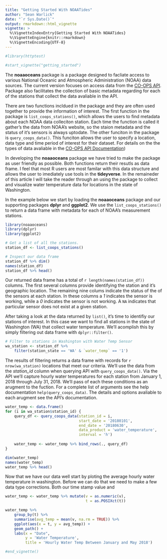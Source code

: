 ```yaml
---
title: "Getting Started With NOAATides"
author: "Sean Warlick"
date: "`r Sys.Date()`"
output: rmarkdown::html_vignette
vignette: >
  %\VignetteIndexEntry{Getting Started With NOAATides}
  %\VignetteEngine{knitr::rmarkdown}
  %\VignetteEncoding{UTF-8}
---
```


```r
#library(httptest)

#start_vignette("getting_started")
```
The **noaaoceans** package is a package designed to facliate access to various National Oceanic and Atmospheric Administration (NOAA) data sources.  The current version focuses on access data from the [CO-OPS API](https://tidesandcurrents.noaa.gov/api/).  Package also facilitates the collection of basic metadata regarding for each of the stations that collect the data avaliable in the API.  

There are two functions incldued in the package and they are often used together to provide the information of interest. The first function in the package is `list_coops_stations()`, which allows the users to find metadata about each NOAA data colleciton station. Each time the function is called it gather's the data from NOAA's website, so the staion metadata and the status of it's sensors is always uptodate. The other funciton in the package is `query_coops_data()`.  This funciton allows the user to specify a location, data type and time period of interest for their dataset.  For details on the the types of data avaliable in the [CO-OPS API Documentation](https://tidesandcurrents.noaa.gov/api/))

In developing the **noaaoceans** package we have tried to make the package as user friendly as possible. Both functions return their resutls as data frame. I feel that most R users are most familar with this data structure and allows the user to imediately use tools in the **tideyverse**.  In the remaineder of this article I will take the reader through an using the package to collect and visualize water temperature data for locations in the state of Washington.  

In the example below we start by loading the **noaaoceans** package and our supporting packages **dplyr** and **ggplot2**. We use the `list_coops_stations()` to return a data frame with metadata for each of NOAA's measurement stations. 
```r
library(noaaoceans)
library(dplyr)
library(ggplot2)

# Get a list of all the stations.
station_df <- list_coops_stations()

# Inspect our data frame
station_df %>% dim()
names(station_df)
station_df %>% head()
```
Our returned data frame has a total of `r length(names(station_df))` columns.  The first several columns provide identifying the station and it's geographic location.  The remaining nine colums indicate the status of the of the sensors at each station.  In these columns a *1* indicates the sensor is working, while a *0* indicates the sensor is not working. A `NA` indicates that particular sensor does not exist at a given station.  
  
After taking a look at the data returned by `list()`, it's time to identifiy our stations of interest.  In this case we want to find all stations in the state of Washington (WA) that collect water temperature.  We'll acomplish this by simply filtering out data frame with `dplyr::filter()`.   
```r
# Filter to stations in Washington with Water Temp Sensor
wa_station <- station_df %>% 
    filter(station_state == 'WA' & `water_temp` == '1')
``` 
The results of filtering returns a data frame with records for `r nrow(wa_station)` locations that meet our criteria.  We'll use the data from the *station_id* column when querying API with `query_coops_data()`. Via the API we'll capture hourly water temperatures for each station from January 1, 2018 through July 31, 2018.  We'll pass of each these conditions as an arugment to the fuction.  For a complete list of arguments see the help documentation `help(query_coops_data)`. The details and options avaliable to each arugment see the API's documentation.  

```r
water_temp <- data.frame()
for (i in wa_station$station_id) {
    query_df <- query_coops_data(station_id = i,
                                 start_date = '20180101',
                                 end_date = '20180630',
                                 data_product = 'water_temperature',
                                 interval = 'h')
    
    water_temp <- water_temp %>% bind_rows(., query_df)
}
```
```r
dim(water_temp)
names(water_temp)
water_temp %>% head()
```
Now that we have our data well start by ploting the average hourly water temperature in washington. Before we can do that we need to make a few data type corrections. Both our time stamp value and 

```r
water_temp <- water_temp %>% mutate(v = as.numeric(v), 
                                    t = as.POSIXct(t))

water_temp %>% 
    group_by(t) %>% 
    summarise(avg_temp = mean(v, na.rm = TRUE)) %>% 
    ggplot(aes(x = t, y = avg_temp)) +
    geom_path() +
    labs(x = "Date",
         y = 'Water Temperature',
         title = 'Hourly Water Temp Between January and May 2018')
```
```r
#end_vignette()
```
